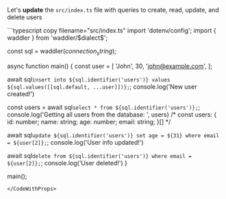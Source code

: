 
Let's **update** the `src/index.ts` file with queries to create, read, update, and delete users

<CodeWithProps dialect={props.dialect} connection_string={props.connection_string}>
```typescript copy filename="src/index.ts"
import 'dotenv/config';
import { waddler } from 'waddler/$dialect$';
  
const sql = waddler($connection_string$);

async function main() {
  const user = [
    'John',
    30,
    'john@example.com',
  ];

  await sql`insert into ${sql.identifier('users')} values ${sql.values([[sql.default, ...user]])};`;
  console.log('New user created!')

  const users = await sql`select * from ${sql.identifier('users')};`;
  console.log('Getting all users from the database: ', users)
  /*
  const users: {
    id: number;
    name: string;
    age: number;
    email: string;
  }[]
  */

  await sql`update ${sql.identifier('users')} set age = ${31} where email = ${user[2]};`;
  console.log('User info updated!')

  await sql`delete from ${sql.identifier('users')} where email = ${user[2]};`;
  console.log('User deleted!')
}

main();
```
</CodeWithProps>